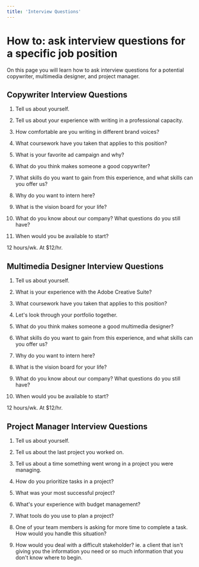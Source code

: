 ```yaml
---
title: 'Interview Questions'
---
```


# How to: ask interview questions for a specific job position

On this page you will learn how to ask interview questions for a potential copywriter, multimedia designer, and project manager.

## Copywriter Interview Questions 

1. Tell us about yourself.

2. Tell us about your experience with writing in a professional capacity.

3. How comfortable are you writing in different brand voices? 

4. What coursework have you taken that applies to this position?

5. What is your favorite ad campaign and why?

6. What do you think makes someone a good copywriter?

7. What skills do you want to gain from this experience, and what skills can you offer us?

8. Why do you want to intern here?

9. What is the vision board for your life?

10. What do you know about our company? What questions do you still have?

11. When would you be available to start?

12 hours/wk. At $12/hr.

## Multimedia Designer Interview Questions

1.  Tell us about yourself.

2.  What is your experience with the Adobe Creative Suite?

3.  What coursework have you taken that applies to this position?

4.  Let's look through your portfolio together.

5.  What do you think makes someone a good multimedia designer?

6.  What skills do you want to gain from this experience, and what skills can you offer us?

7.  Why do you want to intern here?

8.  What is the vision board for your life?

9.  What do you know about our company? What questions do you still have?

10. When would you be available to start?

12 hours/wk. At $12/hr.

## Project Manager Interview Questions 

1.  Tell us about yourself.

2.  Tell us about the last project you worked on.

3.  Tell us about a time something went wrong in a project you were managing.

4.  How do you prioritize tasks in a project?

5.  What was your most successful project?

6.  What's your experience with budget management?

7.  What tools do you use to plan a project?

8.  One of your team members is asking for more time to complete a task. How would you handle this situation?

9.  How would you deal with a difficult stakeholder? ie. a client that isn't giving you the information you need or so much information that you don't know where to begin.
